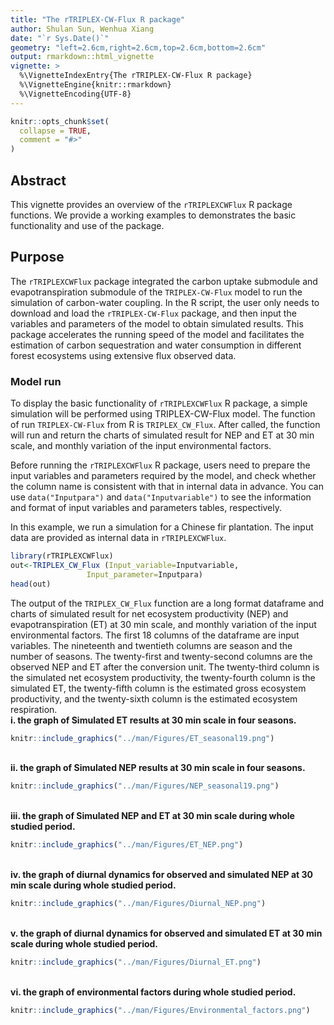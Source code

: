 ---
title: "The rTRIPLEX-CW-Flux R package"
author: Shulan Sun, Wenhua Xiang
date: "`r Sys.Date()`"
geometry: "left=2.6cm,right=2.6cm,top=2.6cm,bottom=2.6cm"
output: rmarkdown::html_vignette
vignette: >
  %\VignetteIndexEntry{The rTRIPLEX-CW-Flux R package}
  %\VignetteEngine{knitr::rmarkdown}
  %\VignetteEncoding{UTF-8}
---

```{r, include = FALSE}
knitr::opts_chunk$set(
  collapse = TRUE,
  comment = "#>"
)
```

## Abstract
This vignette provides an overview of the `rTRIPLEXCWFlux` R package functions. We provide a working examples to demonstrates the basic functionality and use of the package.


## Purpose
The `rTRIPLEXCWFlux` package integrated the carbon uptake submodule and evapotranspiration submodule of the `TRIPLEX-CW-Flux` model to run the simulation of carbon-water coupling. In the R script, the user only needs to download and load the `rTRIPLEX-CW-Flux` package, and then input the variables and parameters of the model to obtain simulated results. This package accelerates the running speed of the model and facilitates the estimation of carbon sequestration and water consumption in different forest ecosystems using extensive flux observed data.

### Model run
To display the basic functionality of `rTRIPLEXCWFlux` R package, a simple simulation will be performed using TRIPLEX-CW-Flux model. The function of run `TRIPLEX-CW-Flux` from R is `TRIPLEX_CW_Flux`. After called, the function will run and return the charts of simulated result for NEP and ET at 30 min scale, and monthly variation of the input environmental factors.

Before running the `rTRIPLEXCWFlux` R package, users need to prepare the input variables and parameters required by the model, and check whether the column name is consistent with that in internal data in advance. You can use `data("Inputpara")` and `data("Inputvariable")` to see the information and format of input variables and parameters tables, respectively.

In this example, we run a simulation for a Chinese fir plantation. The input data are provided as internal data in `rTRIPLEXCWFlux`.

```{r,eval=TRUE}
library(rTRIPLEXCWFlux)
out<-TRIPLEX_CW_Flux (Input_variable=Inputvariable,
                 Input_parameter=Inputpara)
head(out)
```
The output of the `TRIPLEX_CW_Flux` function are a long format dataframe and charts of simulated result for net ecosystem productivity (NEP) and evapotranspiration (ET) at 30 min scale, and monthly variation of the input environmental factors. The first 18 columns of the dataframe are input variables. The nineteenth and twentieth columns are season and the number of seasons. The twenty-first and twenty-second columns are the observed NEP and ET after the conversion unit. The twenty-third column is the simulated net ecosystem productivity, the twenty-fourth column is the simulated ET, the twenty-fifth column is the estimated gross ecosystem productivity, and the twenty-sixth column is the estimated ecosystem respiration.
<br/>
**i. the graph of Simulated ET results at 30 min scale in four seasons.**
```{r,echo=FALSE,out.width="80%",fig.align = 'center'}
knitr::include_graphics("../man/Figures/ET_seasonal19.png")
```
<br/>
**ii. the graph of Simulated NEP results at 30 min scale in four seasons.**
```{r,echo=FALSE,out.width="80%",fig.align = 'center'}
knitr::include_graphics("../man/Figures/NEP_seasonal19.png")
```
<br/>
**iii. the graph of Simulated NEP and ET at 30 min scale during whole studied period.**
```{r,echo=FALSE,out.width="80%",fig.align = 'center'}
knitr::include_graphics("../man/Figures/ET_NEP.png")
```
<br/>
**iv. the graph of diurnal dynamics for observed and simulated NEP at 30 min scale during whole studied period.**
```{r,echo=FALSE,out.width="80%",fig.align = 'center'}
knitr::include_graphics("../man/Figures/Diurnal_NEP.png")
```
<br/>
**v. the graph of diurnal dynamics for observed and simulated ET at 30 min scale during whole studied period.**
```{r,echo=FALSE,out.width="80%",fig.align = 'center'}
knitr::include_graphics("../man/Figures/Diurnal_ET.png")
```
<br/>
**vi. the graph of environmental factors during whole studied period.**
```{r,echo=FALSE,out.width="80%",fig.align = 'center'}
knitr::include_graphics("../man/Figures/Environmental_factors.png")
```
